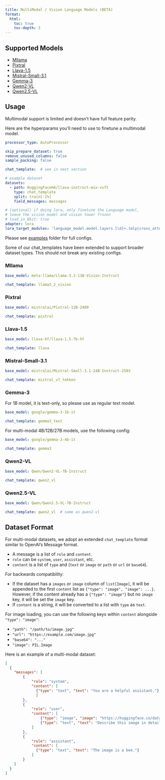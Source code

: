 ```yaml
---
title: MultiModal / Vision Language Models (BETA)
format:
  html:
    toc: true
    toc-depth: 3
---
```


## Supported Models

- [Mllama](#sec-mllama)
- [Pixtral](#sec-pixtral)
- [Llava-1.5](#sec-llava-15)
- [Mistral-Small-3.1](#sec-mistral-small-31)
- [Gemma-3](#sec-gemma-3)
- [Qwen2-VL](#sec-qwen2-vl)
- [Qwen2.5-VL](#sec-qwen25-vl)

## Usage

Multimodal support is limited and doesn't have full feature parity.

Here are the hyperparams you'll need to use to finetune a multimodal model.

```yaml
processor_type: AutoProcessor

skip_prepare_dataset: true
remove_unused_columns: false
sample_packing: false

chat_template:  # see in next section

# example dataset
datasets:
  - path: HuggingFaceH4/llava-instruct-mix-vsft
    type: chat_template
    split: train[:1%]
    field_messages: messages

# (optional) if doing lora, only finetune the Language model,
# leave the vision model and vision tower frozen
# load_in_8bit: true
adapter: lora
lora_target_modules: 'language_model.model.layers.[\d]+.(mlp|cross_attn|self_attn).(up|down|gate|q|k|v|o)_proj'
```

Please see [examples](https://github.com/axolotl-ai/axolotl/tree/main/examples) folder for full configs.

::: {.callout-warning}
Some of our chat_templates have been extended to support broader dataset types. This should not break any existing configs.
:::

### Mllama {#sec-mllama}

```yaml
base_model: meta-llama/Llama-3.2-11B-Vision-Instruct

chat_template: llama3_2_vision
```

### Pixtral {#sec-pixtral}

```yaml
base_model: mistralai/Pixtral-12B-2409

chat_template: pixtral
```

### Llava-1.5 {#sec-llava-15}

```yaml
base_model: llava-hf/llava-1.5-7b-hf

chat_template: llava
```

### Mistral-Small-3.1 {#sec-mistral-small-31}

```yaml
base_model: mistralai/Mistral-Small-3.1-24B-Instruct-2503

chat_template: mistral_v7_tekken
```

### Gemma-3 {#sec-gemma-3}

For 1B model, it is text-only, so please use as regular text model.

```yaml
base_model: google/gemma-3-1b-it

chat_template: gemma3_text
```

For multi-modal 4B/12B/27B models, use the following config:

```yaml
base_model: google/gemma-3-4b-it

chat_template: gemma3
```

### Qwen2-VL {#sec-qwen2-vl}

```yaml
base_model: Qwen/Qwen2-VL-7B-Instruct

chat_template: qwen2_vl
```

### Qwen2.5-VL {#sec-qwen25-vl}

```yaml
base_model: Qwen/Qwen2.5-VL-7B-Instruct

chat_template: qwen2_vl  # same as qwen2-vl
```

## Dataset Format

For multi-modal datasets, we adopt an extended `chat_template` format similar to OpenAI's Message format.

- A message is a list of `role` and `content`.
- `role` can be `system`, `user`, `assistant`, etc.
- `content` is a list of `type` and (`text` or `image` or `path` or `url` or `base64`).

::: {.callout-note}
For backwards compatibility:

- If the dataset has a `images` or `image` column of `list[Image]`, it will be appended to the first `content` list as `{"type": "image", "image": ...}`. However, if the content already has a `{"type": "image"}` but no `image` key, it will be set the `image` key.
- If `content` is a string, it will be converted to a list with `type` as `text`.
:::

::: {.callout-tip}
For image loading, you can use the following keys within `content` alongside `"type": "image"`:

- `"path": "/path/to/image.jpg"`
- `"url": "https://example.com/image.jpg"`
- `"base64": "..."`
- `"image": PIL.Image`
:::

Here is an example of a multi-modal dataset:
```json
[
  {
    "messages": [
        {
            "role": "system",
            "content": [
              {"type": "text", "text": "You are a helpful assistant."}
              ]
        },
        {
            "role": "user",
            "content": [
                {"type": "image", "image": "https://huggingface.co/datasets/huggingface/documentation-images/resolve/main/bee.jpg"},
                {"type": "text", "text": "Describe this image in detail."}
            ]
        },
        {
            "role": "assistant",
            "content": [
              {"type": "text", "text": "The image is a bee."}
            ]
        }
    ]
  }
]
```
